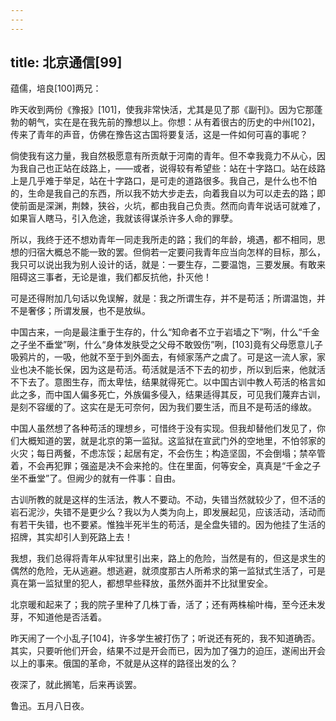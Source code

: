 ```yaml
---
---
---
```

title: 北京通信[99]
---




蕴儒，培良[100]两兄：

昨天收到两份《豫报》[101]，使我非常快活，尤其是见了那《副刊》。因为它那蓬勃的朝气，实在是在我先前的豫想以上。你想：从有着很古的历史的中州[102]，传来了青年的声音，仿佛在豫告这古国将要复活，这是一件如何可喜的事呢？

倘使我有这力量，我自然极愿意有所贡献于河南的青年。但不幸我竟力不从心，因为我自己也正站在歧路上，——或者，说得较有希望些：站在十字路口。站在歧路上是几乎难于举足，站在十字路口，是可走的道路很多。我自己，是什么也不怕的，生命是我自己的东西，所以我不妨大步走去，向着我自以为可以走去的路；即使前面是深渊，荆棘，狭谷，火坑，都由我自己负责。然而向青年说话可就难了，如果盲人瞎马，引入危途，我就该得谋杀许多人命的罪孽。

所以，我终于还不想劝青年一同走我所走的路；我们的年龄，境遇，都不相同，思想的归宿大概总不能一致的罢。但倘若一定要问我青年应当向怎样的目标，那么，我只可以说出我为别人设计的话，就是：一要生存，二要温饱，三要发展。有敢来阻碍这三事者，无论是谁，我们都反抗他，扑灭他！

可是还得附加几句话以免误解，就是：我之所谓生存，并不是苟活；所谓温饱，并不是奢侈；所谓发展，也不是放纵。

中国古来，一向是最注重于生存的，什么“知命者不立于岩墙之下”咧，什么“千金之子坐不垂堂”咧，什么“身体发肤受之父母不敢毁伤”咧，[103]竟有父母愿意儿子吸鸦片的，一吸，他就不至于到外面去，有倾家荡产之虞了。可是这一流人家，家业也决不能长保，因为这是苟活。苟活就是活不下去的初步，所以到后来，他就活不下去了。意图生存，而太卑怯，结果就得死亡。以中国古训中教人苟活的格言如此之多，而中国人偏多死亡，外族偏多侵入，结果适得其反，可见我们蔑弃古训，是刻不容缓的了。这实在是无可奈何，因为我们要生活，而且不是苟活的缘故。

中国人虽然想了各种苟活的理想乡，可惜终于没有实现。但我却替他们发见了，你们大概知道的罢，就是北京的第一监狱。这监狱在宣武门外的空地里，不怕邻家的火灾；每日两餐，不虑冻馁；起居有定，不会伤生；构造坚固，不会倒塌；禁卒管着，不会再犯罪；强盗是决不会来抢的。住在里面，何等安全，真真是“千金之子坐不垂堂”了。但阙少的就有一件事：自由。

古训所教的就是这样的生活法，教人不要动。不动，失错当然就较少了，但不活的岩石泥沙，失错不是更少么？我以为人类为向上，即发展起见，应该活动，活动而有若干失错，也不要紧。惟独半死半生的苟活，是全盘失错的。因为他挂了生活的招牌，其实却引人到死路上去！

我想，我们总得将青年从牢狱里引出来，路上的危险，当然是有的，但这是求生的偶然的危险，无从逃避。想逃避，就须度那古人所希求的第一监狱式生活了，可是真在第一监狱里的犯人，都想早些释放，虽然外面并不比狱里安全。

北京暖和起来了；我的院子里种了几株丁香，活了；还有两株榆叶梅，至今还未发芽，不知道他是否活着。

昨天闹了一个小乱子[104]，许多学生被打伤了；听说还有死的，我不知道确否。其实，只要听他们开会，结果不过是开会而已，因为加了强力的迫压，遂闹出开会以上的事来。俄国的革命，不就是从这样的路径出发的么？

夜深了，就此搁笔，后来再谈罢。

鲁迅。五月八日夜。